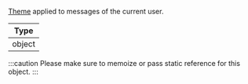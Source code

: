 [Theme](../../../../ui-components/theme.mdx) applied to messages of the current user.

| Type   |
| ------ |
| object |

:::caution
Please make sure to memoize or pass static reference for this object.
:::
